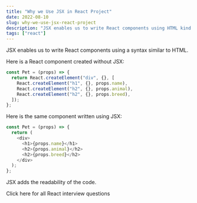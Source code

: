 ```yaml
---
title: "Why we Use JSX in React Project"
date: 2022-08-10
slug: why-we-use-jsx-react-project
description: "JSX enables us to write React components using HTML kind of syntax."
tags: ["react"]
---
```



JSX enables us to write React components using a syntax similar to HTML.

Here is a React component created without JSX:

```javascript
const Pet = (props) => {
  return React.createElement("div", {}, [
    React.createElement("h1", {}, props.name),
    React.createElement("h2", {}, props.animal),
    React.createElement("h2", {}, props.breed),
  ]);
};
```

Here is the same component written using JSX:

```javascript
const Pet = (props) => {
  return (
    <div>
      <h1>{props.name}</h1>
      <h2>{props.animal}</h2>
      <h2>{props.breed}</h2>
    </div>
  );
};
```

JSX adds the readability of the code.

<Link to="/articles/react-interview-questions">
  Click here for all React interview questions
</Link>

